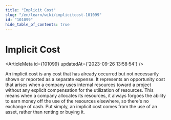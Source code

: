 ```yaml
---
title: "Implicit Cost"
slug: "/en/learn/wiki/implicitcost-101099"
id: "101099"
hide_table_of_contents: true
---
```



# Implicit Cost

<ArticleMeta id={101099} updatedAt={'2023-09-26 13:58:54'} />
<div className='border-solid border-b border-t-0 my-4 border-[var(--ifm-color-gray-300)]' />

An implicit cost is any cost that has already occurred but not necessarily shown or reported as a separate expense. It represents an opportunity cost that arises when a company uses internal resources toward a project without any explicit compensation for the utilization of resources. This means when a company allocates its resources, it always forgoes the ability to earn money off the use of the resources elsewhere, so there's no exchange of cash. Put simply, an implicit cost comes from the use of an asset, rather than renting or buying it.

